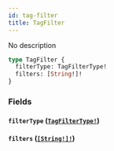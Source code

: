 ```yaml
---
id: tag-filter
title: TagFilter
---
```


No description

```graphql
type TagFilter {
  filterType: TagFilterType!
  filters: [String!]!
}
```

### Fields

#### `filterType` ([`TagFilterType!`](/docs/graphql/enums/tag-filter-type))

#### `filters` ([`[String!]!`](/docs/graphql/scalars/string))
